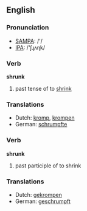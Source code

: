 ==English==

===Pronunciation===
*[[w:SAMPA|SAMPA]]: /'/
*[[w:IPA|IPA]]: /'ʃɻʌɳk/

===Verb===
'''shrunk'''

# past tense of to [[shrink]]

===Translations===
*Dutch: [[kromp]], [[krompen]]
*German: [[schrumpfte]]

===Verb===
'''shrunk'''

# past participle of to shrink

===Translations===
*Dutch: [[gekrompen]]
*German: [[geschrumpft]]